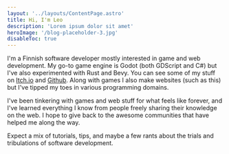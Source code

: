 ```yaml
---
layout: '../layouts/ContentPage.astro'
title: Hi, I'm Leo
description: 'Lorem ipsum dolor sit amet'
heroImage: '/blog-placeholder-3.jpg'
disableToc: true
---
```


I'm a Finnish software developer mostly interested in game and web development. My go-to game engine is Godot (both GDScript and C#) but I've also experimented with Rust and Bevy. You can see some of my stuff on [Itch.io](https://leopeltola.itch.io/) and [Github](https://github.com/leopeltola). Along with games I also make websites (such as this) but I've tipped my toes in various programming domains.

I've been tinkering with games and web stuff for what feels like forever, and I've learned everything I know from people freely sharing their knowledge on the web. I hope to give back to the awesome communities that have helped me along the way.

Expect a mix of tutorials, tips, and maybe a few rants about the trials and tribulations of software development.


<a href="https://github.com/leopeltola" target="_blank" class="text-gray-400 hover:text-gray-600 dark:text-gray-600 dark:hover:text-gray-400 inline-block w-fit">
<Icon name="mdi:github" class="size-10 sm:size-14" />
</a>

<a href="https://leopeltola.itch.io/" target="_blank" class="text-gray-400 ml-4 hover:text-gray-600 dark:text-gray-600 dark:hover:text-gray-400 inline-block w-fit">
<Icon name="cib:itch-io" class="size-10 sm:size-14" />
</a>